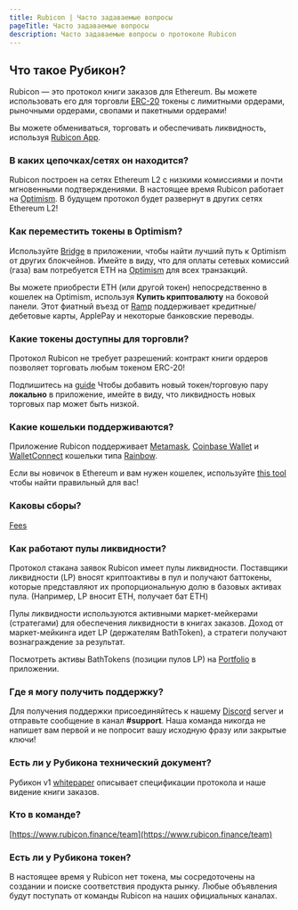 ```yaml
---
title: Rubicon | Часто задаваемые вопросы
pageTitle: Часто задаваемые вопросы
description: Часто задаваемые вопросы о протоколе Rubicon
---
```


## Что такое Рубикон?

Rubicon — это протокол книги заказов для Ethereum. Вы можете использовать его для торговли [ERC-20](https://ethereum.org/en/developers/docs/standards/tokens/erc-20/) токены с лимитными ордерами, рыночными ордерами, свопами и пакетными ордерами!

Вы можете обмениваться, торговать и обеспечивать ликвидность, используя [Rubicon App](https://app.rubicon.finance/).

### В каких цепочках/сетях он находится?

Rubicon построен на сетях Ethereum L2 с низкими комиссиями и почти мгновенными подтверждениями. В настоящее время Rubicon работает на [Optimism](https://www.optimism.io/). В будущем протокол будет развернут в других сетях Ethereum L2!

### Как переместить токены в Optimism?

Используйте [Bridge](https://app.rubicon.finance/bridge) в приложении, чтобы найти лучший путь к Optimism от других блокчейнов. Имейте в виду, что для оплаты сетевых комиссий (газа) вам потребуется ETH на [Optimism](https://www.optimism.io/) для всех транзакций.

Вы можете приобрести ETH (или другой токен) непосредственно в кошелек на Optimism, используя **Купить криптовалюту** на боковой панели. Этот фиатный въезд от [Ramp](https://ramp.network/) поддерживает кредитные/дебетовые карты, ApplePay и некоторые банковские переводы.

### Какие токены доступны для торговли?

Протокол Rubicon не требует разрешений: контракт книги ордеров позволяет торговать любым токеном ERC-20!

Подпишитесь на [guide](/docs/guides/trade/adding-a-trading-pair) Чтобы добавить новый токен/торговую пару **локально** в приложение, имейте в виду, что ликвидность новых торговых пар может быть низкой.

### Какие кошельки поддерживаются?

Приложение Rubicon поддерживает [Metamask](https://metamask.io/), [Coinbase Wallet](https://www.coinbase.com/wallet) и [WalletConnect](https://walletconnect.com/) кошельки типа [Rainbow](https://rainbow.me/).

Если вы новичок в Ethereum и вам нужен кошелек, используйте [this tool](https://ethereum.org/en/wallets/find-wallet/) чтобы найти правильный для вас!

### Каковы сборы?

[Fees](/guides/trade/fees)

### Как работают пулы ликвидности?

Протокол стакана заявок Rubicon имеет пулы ликвидности. Поставщики ликвидности (LP) вносят криптоактивы в пул и получают баттокены, которые представляют их пропорциональную долю в базовых активах пула.
(Например, LP вносит ETH, получает бат ETH)

Пулы ликвидности используются активными маркет-мейкерами (стратегами) для обеспечения ликвидности в книгах заказов. Доход от маркет-мейкинга идет LP (держателям BathToken), а стратеги получают вознаграждение за результат.

Посмотреть активы BathTokens (позиции пулов LP) на [Portfolio](https://app.rubicon.finance/portfolio) в приложении.

### Где я могу получить поддержку?

Для получения поддержки присоединяйтесь к нашему [Discord](https://discord.com/invite/E7pS24J) server и отправьте сообщение в канал **#support**. Наша команда никогда не напишет вам первой и не попросит вашу исходную фразу или закрытые ключи!

### Есть ли у Рубикона технический документ?

Рубикон v1 [whitepaper](https://github.com/RubiconDeFi/rubicon-protocol-v1/blob/master/Rubicon%20v1%20Whitepaper.pdf) описывает спецификации протокола и наше видение книги заказов.

### Кто в команде?

[https://www.rubicon.finance/team](https://www.rubicon.finance/team)

### Есть ли у Рубикона токен?

В настоящее время у Rubicon нет токена, мы сосредоточены на создании и поиске соответствия продукта рынку. Любые объявления будут поступать от команды Rubicon на наших официальных каналах.